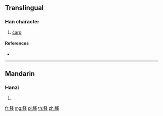 {{character info/new}}
{{also|鰠}}
==Translingual==

===Han character===
{{Han char|rn=195|rad=鱼|as=09|sn=17|four=|canj=NMEII,XNMEI}}

# [[carp]]

====References====
* {{Han ref|kx=1480.511|hdz=74704.111|uh=9CCB|ud=40139}}

----

==Mandarin==

===Hanzi===
{{cmn-hanzi|tra=鰠|pin=[[sāo]] ([[sao1]])|wg=sao<sup>1</sup>}}

# {{defn|lang=cmn|sort=鱼09}}

[[fr:鳋]]
[[mg:鳋]]
[[pl:鳋]]
[[th:鳋]]
[[zh:鳋]]